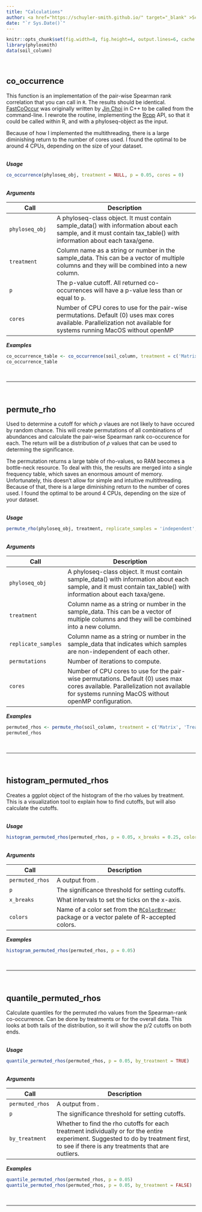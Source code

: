 ```yaml
---
title: "Calculations"
author: <a href="https://schuyler-smith.github.io/" target="_blank" >Schuyler D. Smith</a>
date: "`r Sys.Date()`"
---
```


```r
knitr::opts_chunk$set(fig.width=8, fig.height=4, output.lines=6, cache = TRUE)
library(phylosmith)
data(soil_column)
```

<br>


## co_occurrence
<a name="co_occurrence"></a>

This function is an implementation of the pair-wise Spearman rank correlation that you can call in `R`. The results should be identical. <a href="https://github.com/germs-lab/FastCoOccur" target="_blank" >FastCoOccur</a> was originally written by <a href="https://github.com/metajinomics" target="_blank" >Jin Choi</a> in C++ to be called from the command-line. I rewrote the routine, implementing the <a href="http://www.rcpp.org/" target="_blank" >Rcpp</a> API, so that it could be called within R, and with a phyloseq-object as the input. 

Because of how I implemented the multithreading, there is a large diminishing return to the number of cores used. I found the optimal to be around 4 CPUs, depending on the size of your dataset.

<br>
***Usage***
```r
co_occurrence(phyloseq_obj, treatment = NULL, p = 0.05, cores = 0)
```
<br>
***Arguments***

Call | Description
-------------------- | ------------------------------------------------------------
`phyloseq_obj` | A phyloseq-class object. It must contain sample_data() with information about each sample, and it must contain tax_table() with information about each taxa/gene.
`treatment` | Column name as a string or number in the sample_data. This can be a vector of multiple columns and they will be combined into a new column.
`p` | The p-value cutoff. All returned co-occurrences will have a p-value less than or equal to `p`.
`cores` | Number of CPU cores to use for the pair-wise permutations. Default (0) uses max cores available. Parallelization not available for systems running MacOS without openMP 

***Examples***

```r
co_occurrence_table <- co_occurrence(soil_column, treatment = c('Matrix', 'Treatment'), p = 0.05)
co_occurrence_table
```

<br>

***

<br>

## permute_rho
<a name="permute_rho"></a>

Used to determine a cutoff for which $\rho$ vlaues are not likely to have occured by random chance. This will create permutations of all combinations of abundances and calculate the pair-wise Spearman rank co-occurence for each. The return will be a distribution of $\rho$ values that can be used to determing the significance.

The permutation returns a large table of rho-values, so RAM becomes a bottle-neck resource. To deal with this, the results are merged into a single frequency table, which saves an enormous amount of memory. Unfortunately, this doesn't allow for simple and intuitive multithreading. Because of that, there is a large diminishing return to the number of cores used. I found the optimal to be around 4 CPUs, depending on the size of your dataset.

<br>
***Usage***
```r
permute_rho(phyloseq_obj, treatment, replicate_samples = 'independent', permutations = 100, cores = 0)
```

<br>
***Arguments***

Call | Description
-------------------- | ------------------------------------------------------------
`phyloseq_obj` | A phyloseq-class object. It must contain sample_data() with information about each sample, and it must contain tax_table() with information about each taxa/gene.
`treatment` | Column name as a string or number in the sample_data. This can be a vector of multiple columns and they will be combined into a new column.
`replicate_samples` | Column name as a string or number in the sample_data that indicates which samples are non-independent of each other.
`permutations` | Number of iterations to compute.
`cores` | Number of CPU cores to use for the pair-wise permutations. Default (0) uses max cores available. Parallelization not available for systems running MacOS without openMP configuration.

***Examples***

```r
permuted_rhos <- permute_rho(soil_column, treatment = c('Matrix', 'Treatment'), 'Day', permutations = 5)
permuted_rhos
```

<br>

***

<br>

## histogram_permuted_rhos
<a name="histogram_permuted_rhos"></a>

Creates a ggplot object of the histogram of the rho values by treatment. This is a visualization tool to explain how to find cutoffs, but will also calculate the cutoffs.

<br>
***Usage***
```r
histogram_permuted_rhos(permuted_rhos, p = 0.05, x_breaks = 0.25, colors = 'default')
```
<br>
***Arguments***

Call | Description
-------------------- | ------------------------------------------------------------
`permuted_rhos` | A \code{data.table} output from \code{\link[=permute_rho]{permute_rho}}.
`p` | The significance threshold for setting cutoffs.
`x_breaks` | What intervals to set the ticks on the x-axis.
`colors` | Name of a color set from the <a href="https://cran.r-project.org/web/packages/RColorBrewer/RColorBrewer.pdf" target="_blank" >`RColorBrewer`</a> package or a vector palete of R-accepted colors.

***Examples***

```r
histogram_permuted_rhos(permuted_rhos, p = 0.05)
```

<br>

***

<br>

## quantile_permuted_rhos
<a name="quantile_permuted_rhos"></a>

Calculate quantiles for the permuted rho values from the Spearman-rank co-occurrence. Can be done by treatments or for the overall data. This looks at both tails of the distribution, so it will show the p/2 cutoffs on both ends.

<br>
***Usage***
```r
quantile_permuted_rhos(permuted_rhos, p = 0.05, by_treatment = TRUE)
```
<br>
***Arguments***

Call | Description
-------------------- | ------------------------------------------------------------
`permuted_rhos` | A \code{data.table} output from \code{\link[=permute_rho]{permute_rho}}.
`p` | The significance threshold for setting cutoffs.
`by_treatment` | Whether to find the rho cutoffs for each treatment individually or for the entire experiment. Suggested to do by treatment first, to see if there is any treatments that are outliers.

***Examples***

```r
quantile_permuted_rhos(permuted_rhos, p = 0.05)
quantile_permuted_rhos(permuted_rhos, p = 0.05, by_treatment = FALSE)
```

<br>

***

<br>

